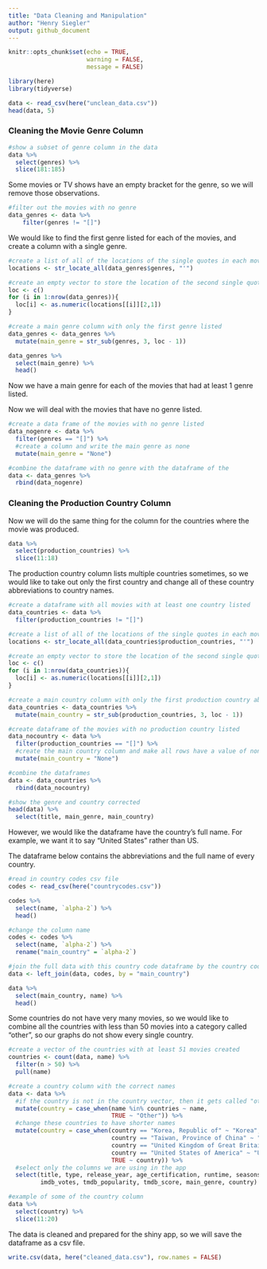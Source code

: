 ```yaml
---
title: "Data Cleaning and Manipulation"
author: "Henry Siegler"
output: github_document
---
```


```r
knitr::opts_chunk$set(echo = TRUE,
                      warning = FALSE,
                      message = FALSE)
```

```r
library(here)
library(tidyverse)
```


```r
data <- read_csv(here("unclean_data.csv"))
head(data, 5)
```

### Cleaning the Movie Genre Column

```r
#show a subset of genre column in the data
data %>% 
  select(genres) %>% 
  slice(181:185)
```

Some movies or TV shows have an empty bracket for the genre, so we will remove those observations.

```r
#filter out the movies with no genre
data_genres <- data %>% 
    filter(genres != "[]")
```

We would like to find the first genre listed for each of the movies, and create a column with a single genre.

```r
#create a list of all of the locations of the single quotes in each movie's genre column
locations <- str_locate_all(data_genres$genres, "'")

#create an empty vector to store the location of the second single quote in the genre column
loc <- c()
for (i in 1:nrow(data_genres)){
  loc[i] <- as.numeric(locations[[i]][2,1])
}

#create a main genre column with only the first genre listed
data_genres <- data_genres %>% 
  mutate(main_genre = str_sub(genres, 3, loc - 1))

data_genres %>% 
  select(main_genre) %>% 
  head()
```

Now we have a main genre for each of the movies that had at least 1 genre listed.

Now we will deal with the movies that have no genre listed.

```r
#create a data frame of the movies with no genre listed
data_nogenre <- data %>% 
  filter(genres == "[]") %>% 
  #create a column and write the main genre as none
  mutate(main_genre = "None")

#combine the dataframe with no genre with the dataframe of the
data <- data_genres %>% 
  rbind(data_nogenre)
```

### Cleaning the Production Country Column

Now we will do the same thing for the column for the countries where the movie was produced.

```r
data %>% 
  select(production_countries) %>% 
  slice(11:18)
```

The production country column lists multiple countries sometimes, so we would like to take out only the first country and change all of these country abbreviations to country names.

```r
#create a dataframe with all movies with at least one country listed
data_countries <- data %>% 
  filter(production_countries != "[]")

#create a list of all of the locations of the single quotes in each movie's genre column
locations <- str_locate_all(data_countries$production_countries, "'")

#create an empty vector to store the location of the second single quote in the genre column
loc <- c()
for (i in 1:nrow(data_countries)){
  loc[i] <- as.numeric(locations[[i]][2,1])
}

#create a main country column with only the first production country abbreviation
data_countries <- data_countries %>% 
  mutate(main_country = str_sub(production_countries, 3, loc - 1))
```

```r
#create dataframe of the movies with no production country listed
data_nocountry <- data %>% 
  filter(production_countries == "[]") %>% 
  #create the main country column and make all rows have a value of none
  mutate(main_country = "None")

#combine the dataframes
data <- data_countries %>% 
  rbind(data_nocountry)

#show the genre and country corrected
head(data) %>% 
  select(title, main_genre, main_country)
```

However, we would like the dataframe have the country's full name. For example, we want it to say "United States" rather than US.

The dataframe below contains the abbreviations and the full name of every country.

```r
#read in country codes csv file
codes <- read_csv(here("countrycodes.csv"))

codes %>% 
  select(name, `alpha-2`) %>% 
  head()
```
```r
#change the column name
codes <- codes %>% 
  select(name, `alpha-2`) %>% 
  rename("main_country" = `alpha-2`)

#join the full data with this country code dataframe by the country code
data <- left_join(data, codes, by = "main_country")

data %>% 
  select(main_country, name) %>% 
  head()
```

Some countries do not have very many movies, so we would like to combine all the countries with less than 50 movies into a category called "other", so our graphs do not show every single country.

```r
#create a vector of the countries with at least 51 movies created
countries <- count(data, name) %>% 
  filter(n > 50) %>% 
  pull(name)

#create a country column with the correct names
data <- data %>% 
  #if the country is not in the country vector, then it gets called "other"
  mutate(country = case_when(name %in% countries ~ name,
                             TRUE ~ "Other")) %>% 
  #change these countries to have shorter names
  mutate(country = case_when(country == "Korea, Republic of" ~ "Korea",
                             country == "Taiwan, Province of China" ~ "Taiwan",
                             country == "United Kingdom of Great Britain and Northern Ireland" ~ "UK",
                             country == "United States of America" ~ "USA",
                             TRUE ~ country)) %>% 
  #select only the columns we are using in the app
  select(title, type, release_year, age_certification, runtime, seasons, imdb_score, 
         imdb_votes, tmdb_popularity, tmdb_score, main_genre, country)

#example of some of the country column
data %>% 
  select(country) %>% 
  slice(11:20)
```
The data is cleaned and prepared for the shiny app, so we will save the dataframe as a csv file.

```r
write.csv(data, here("cleaned_data.csv"), row.names = FALSE)
```
